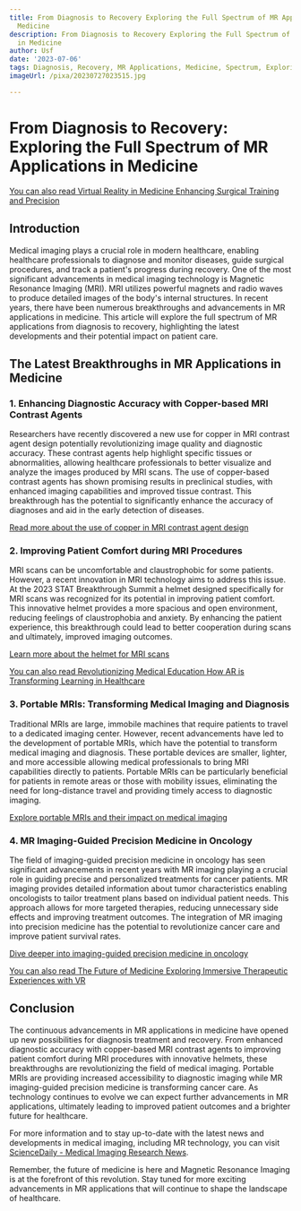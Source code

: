 ```yaml
---
title: From Diagnosis to Recovery Exploring the Full Spectrum of MR Applications in
  Medicine
description: From Diagnosis to Recovery Exploring the Full Spectrum of MR Applications
  in Medicine
author: Usf
date: '2023-07-06'
tags: Diagnosis, Recovery, MR Applications, Medicine, Spectrum, Exploring
imageUrl: /pixa/20230727023515.jpg

---
```

# From Diagnosis to Recovery: Exploring the Full Spectrum of MR Applications in Medicine

[You can also read Virtual Reality in Medicine Enhancing Surgical Training and Precision](Virtual%20Reality%20in%20Medicine%20Enhancing%20Surgical%20Training%20and%20Precision)


## Introduction

Medical imaging plays a crucial role in modern healthcare,  enabling  healthcare professionals to diagnose and monitor diseases, guide surgical procedures, and track a patient's progress during recovery. One  of the  most significant advancements in medical imaging technology is Magnetic Resonance Imaging (MRI). MRI utilizes powerful magnets and radio waves to produce detailed images of the body's internal structures. In recent years, there have been numerous breakthroughs  and  advancements in MR applications in medicine. This article will explore the full spectrum of  MR applications from diagnosis to recovery, highlighting  the latest developments and  their  potential impact on  patient care.

## The Latest Breakthroughs in MR Applications in  Medicine

### 1. Enhancing Diagnostic Accuracy with Copper-based MRI Contrast Agents

Researchers  have recently  discovered a new use for copper in MRI contrast agent design potentially revolutionizing image quality and diagnostic accuracy. These contrast agents help highlight specific tissues or abnormalities, allowing healthcare professionals to better visualize and analyze the images produced by MRI scans. The use of  copper-based contrast agents has  shown promising results  in preclinical studies, with enhanced imaging capabilities and improved tissue contrast. This breakthrough has the potential to significantly enhance the accuracy of diagnoses and  aid in the early detection of diseases.

[Read more about the  use of copper in MRI contrast agent design](https://www.sciencedaily.com/news/health_medicine/medical_devices/)

### 2. Improving Patient Comfort during MRI Procedures

MRI  scans can be uncomfortable and claustrophobic for some patients. However,  a recent  innovation in MRI technology aims  to address this issue.  At the 2023 STAT Breakthrough  Summit a helmet designed specifically for MRI scans was recognized for its  potential in improving patient comfort. This innovative helmet provides a more spacious and open environment, reducing feelings  of claustrophobia and  anxiety. By enhancing the patient experience, this breakthrough could lead to better cooperation during scans and ultimately, improved imaging outcomes.

[Learn more about  the helmet for MRI  scans](https://www.statnews.com/2023/05/03/mri-scans-brain-comfort-stat/)

[You can also read Revolutionizing Medical Education How AR is Transforming Learning in Healthcare](Revolutionizing%20Medical%20Education%20How%20AR%20is%20Transforming%20Learning%20in%20Healthcare)


###  3. Portable MRIs: Transforming Medical Imaging and Diagnosis

Traditional MRIs are large, immobile machines that require patients to travel  to  a dedicated imaging  center. However,  recent advancements have led to the development of portable MRIs, which have the potential to transform medical imaging  and diagnosis. These portable devices are  smaller,  lighter, and more accessible allowing medical professionals to bring MRI capabilities  directly to patients. Portable MRIs can be particularly beneficial for patients in  remote areas or those  with mobility issues, eliminating the need  for long-distance travel  and providing timely access to diagnostic imaging.

[Explore portable MRIs and their impact on medical imaging](https://www.aamc.org/news/8-medical-advances-you-may-have-missed-during-covid-19)

###  4. MR Imaging-Guided Precision Medicine in Oncology

The field of imaging-guided precision medicine in oncology has  seen significant advancements in recent years with MR imaging playing a crucial  role  in guiding precise and personalized treatments  for cancer patients. MR imaging provides detailed information about tumor characteristics enabling oncologists to  tailor treatment plans based on individual patient needs. This approach allows for more  targeted therapies, reducing unnecessary side effects and improving treatment  outcomes. The  integration of MR imaging into precision medicine has the potential to revolutionize cancer care and improve  patient survival  rates.

[Dive deeper into imaging-guided precision medicine in oncology](https://www.ncbi.nlm.nih.gov/pmc/articles/PMC9159369/)

[You can also  read  The Future of Medicine Exploring  Immersive Therapeutic Experiences with VR](The%20Future%20of%20Medicine%20Exploring%20Immersive%20Therapeutic%20Experiences%20with%20VR)


## Conclusion

The continuous advancements  in MR applications in medicine have opened up new possibilities for  diagnosis treatment and recovery.  From enhanced diagnostic accuracy with copper-based MRI contrast agents to improving patient comfort during MRI procedures with  innovative helmets,  these breakthroughs are revolutionizing the  field of medical imaging. Portable MRIs are providing increased accessibility to diagnostic imaging while MR imaging-guided precision medicine is transforming cancer care. As technology continues to evolve we can expect further advancements in MR applications, ultimately leading to improved patient outcomes and a brighter  future for healthcare.

For more information and to stay up-to-date with  the latest news and  developments in medical imaging, including  MR  technology, you can visit [ScienceDaily - Medical Imaging Research News](https://www.sciencedaily.com/news/health_medicine/medical_imaging/).

Remember, the future of medicine  is here and Magnetic Resonance Imaging is at  the forefront of this revolution. Stay tuned for more exciting advancements in MR applications that will continue to shape the landscape of healthcare.